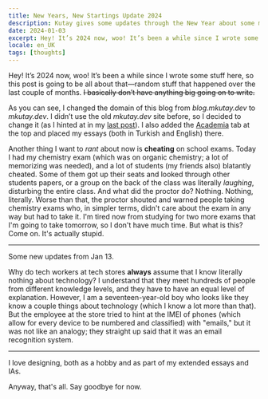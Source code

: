 ```yaml
---
title: New Years, New Startings Update 2024
description: Kutay gives some updates through the New Year about some mostly things.
date: 2024-01-03
excerpt: Hey! It’s 2024 now, woo! It’s been a while since I wrote some stuff here, so this post is going to be all about that—random stuff that happened over the last couple of months. ~~I basically don’t have anything big going on to write.~~
locale: en_UK
tags: [thoughts]
---
```

Hey! It’s 2024 now, woo! It’s been a while since I wrote some stuff here, so this post is going to be all about that—random stuff that happened over the last couple of months. ~~I basically don’t have anything big going on to write.~~

As you can see, I changed the domain of this blog from _blog.mkutay.dev_ to _mkutay.dev_. I didn’t use the old _mkutay.dev_ site before, so I decided to change it (as I hinted at in my [last post](https://mkutay.dev/goodbye-vivaldi/)). I also added the [Academia](https://mkutay.dev/academia/) tab at the top and placed my essays (both in Turkish and English) there.

Another thing I want to _rant_ about now is **cheating** on school exams. Today I had my chemistry exam (which was on organic chemistry; a lot of memorizing was needed), and a lot of students (my friends also) blatantly cheated. Some of them got up their seats and looked through other students papers, or a group on the back of the class was literally _laughing_, disturbing the entire class. And what did the proctor do? Nothing. Nothing, literally. Worse than that, the proctor shouted and warned people taking chemistry exams who, in simpler terms, didn't care about the exam in any way but had to take it. I'm tired now from studying for two more exams that I'm going to take tomorrow, so I don't have much time. But what is this? Come on. It's actually stupid.

---

Some new updates from Jan 13.

Why do tech workers at tech stores **always** assume that I know literally nothing about technology? I understand that they meet hundreds of people from different knowledge levels, and they have to have an equal level of explanation. However, I am a seventeen-year-old boy who looks like they know a couple things about technology (which I know a lot more than that). But the employee at the store tried to hint at the IMEI of phones (which allow for every device to be numbered and classified) with "emails," but it was not like an analogy; they straight up said that it was an email recognition system.

---

I love designing, both as a hobby and as part of my extended essays and IAs.

Anyway, that's all. Say goodbye for now.
